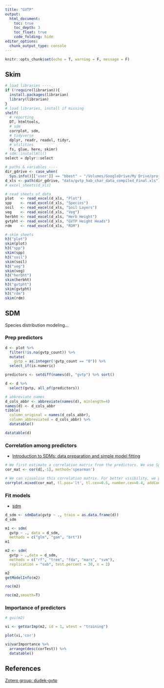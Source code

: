 ```yaml
---
title: "GVTP"
output:
  html_document:
    toc: true
    toc_depth: 3
    toc_float: true
    code_folding: hide
editor_options: 
  chunk_output_type: console
---
```


```r
knitr::opts_chunk$set(echo = T, warning = F, message = F)
```

## Skim

```r
# load libraries ----
if (!require(librarian)){
  install.packages(librarian)
  library(librarian)
}
# load libraries, install if missing
shelf(
  # reporting
  DT, htmltools,
  # sdm
  corrplot, sdm,
  # tidyverse
  dplyr, readr, readxl, tidyr,
  # utilities
  fs, glue, here, skimr)
# sdm::installAll()
select = dplyr::select

# paths & variables ----
dir_gdrive <- case_when(
  Sys.info()[['user']] == "bbest" ~ "/Volumes/GoogleDrive/My Drive/projects/dudek")
d_xls <- path(dir_gdrive, "data/gvtp_hab_char_data_compiled_Final.xls")
# excel_sheets(d_xls)

# read sheets of data
plot   <- read_excel(d_xls, "Plot")
spp    <- read_excel(d_xls, "Species")
soil   <- read_excel(d_xls, "Soil Layers")
veg    <- read_excel(d_xls, "Veg")
herbht <- read_excel(d_xls, "Herb Height")
gvtpht <- read_excel(d_xls, "GVTP Height Heads")
rdm    <- read_excel(d_xls, "RDM")

# skim sheets
h3("plot")
skim(plot)
h3("spp")
skim(spp)
h3("soil")
skim(soil)
h3("veg")
skim(veg)
h3("herbht")
skim(herbht)
h3("gvtpht")
skim(gvtpht)
h3("rdm")
skim(rdm)
```

## SDM

Species distribution modeling...

### Prep predictors

```r
d <- plot %>% 
  filter(!is.na(gvtp_count)) %>% 
  mutate(
    gvtp = as.integer(!gvtp_count == "0")) %>% 
  select_if(is.numeric)

predictors <- setdiff(names(d), "gvtp") %>% sort()

d <- d %>% 
  select(gvtp, all_of(predictors))

# abbreviate names
d_cols_abbr <- abbreviate(names(d), minlength=4)
names(d) <- d_cols_abbr
tibble(
  column_original = names(d_cols_abbr),
  column_abbreviated = d_cols_abbr) %>% 
  datatable()

datatable(d)
```

### Correlation among predictors

* [Introduction to SDMs: data preparation and simple model fitting](https://damariszurell.github.io/HU-GCIB/3_SDM_intro.html)

```r
# We first estimate a correlation matrix from the predictors. We use Spearman rank correlation coefficient, as we do not know whether all variables are normally distributed.
cor_mat <- cor(d[,-1], method='spearman')

# We can visualise this correlation matrix. For better visibility, we plot the correlation coefficients as percentages.
corrplot.mixed(cor_mat, tl.pos='lt', tl.cex=0.5, number.cex=0.4, addCoefasPercent=T)
```

### Fit models

* [sdm](http://www.biogeoinformatics.org/)

```r
d_sdm <- sdmData(gvtp ~ ., train = as.data.frame(d))
d_sdm

m1 <- sdm(
  gvtp ~ ., data = d_sdm, 
  methods = c("glm", "gam", "brt"))
m1

m2 <- sdm(
  gvtp ~ .,data = d_sdm,
  methods = c("rf", "tree", "fda", "mars", "svm"),
  replication = "sub", test.percent = 30, n = 2)

m2
getModelInfo(m2)

roc(m2)

roc(m2,smooth=T)
```

### Importance of predictors

```r
# gui(m2)

vi <- getVarImp(m2, id = 1, wtest = "training")

plot(vi,'cor')

vi@varImportance %>% 
  arrange(desc(corTest)) %>% 
  datatable()
```


## References

[Zotero group: dudek-gvtp](https://www.zotero.org/groups/2587262/dudek-gvtp/library)


